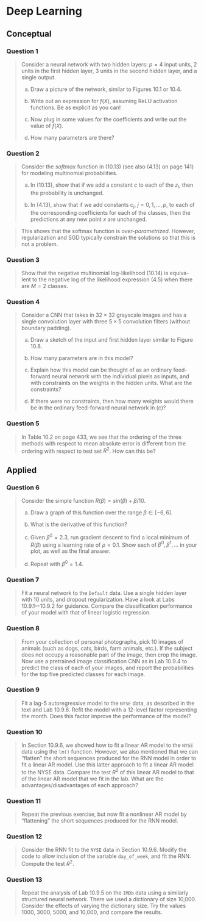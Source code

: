 # Deep Learning

## Conceptual

### Question 1

> Consider a neural network with two hidden layers: $p = 4$ input units, 2 units
> in the first hidden layer, 3 units in the second hidden layer, and a single
> output.
>
> a. Draw a picture of the network, similar to Figures 10.1 or 10.4.
>
> b. Write out an expression for $f(X)$, assuming ReLU activation functions. Be
> as explicit as you can!
>
> c. Now plug in some values for the coefficients and write out the value of
> $f(X)$.
>
> d. How many parameters are there?

### Question 2

> Consider the _softmax_ function in (10.13) (see also (4.13) on page 141)
> for modeling multinomial probabilities.
>
> a. In (10.13), show that if we add a constant $c$ to each of the $z_l$, then
> the probability is unchanged.
>
> b. In (4.13), show that if we add constants $c_j$, $j = 0,1,...,p$, to each of
> the corresponding coefficients for each of the classes, then the predictions
> at any new point $x$ are unchanged.

> This shows that the softmax function is _over-parametrized_. However,
> regularization and SGD typically constrain the solutions so that this is not a
> problem.

### Question 3

> Show that the negative multinomial log-likelihood (10.14) is equiva- lent to
> the negative log of the likelihood expression (4.5) when there are $M = 2$
> classes.

### Question 4

> Consider a CNN that takes in $32 \times 32$ grayscale images and has a single
> convolution layer with three $5 \times 5$ convolution filters (without
> boundary padding).
>
> a. Draw a sketch of the input and first hidden layer similar to Figure 10.8.
>
> b. How many parameters are in this model?
>
> c. Explain how this model can be thought of as an ordinary feed-forward
> neural network with the individual pixels as inputs, and with constraints on
> the weights in the hidden units. What are the constraints?
>
> d. If there were no constraints, then how many weights would there be in the
> ordinary feed-forward neural network in (c)?

### Question 5

> In Table 10.2 on page 433, we see that the ordering of the three methods with
> respect to mean absolute error is different from the ordering with respect to
> test set $R^2$. How can this be?

## Applied

### Question 6

> Consider the simple function $R(\beta) = sin(\beta) + \beta/10$.
>
> a. Draw a graph of this function over the range $\beta \in [−6, 6]$.
>
> b. What is the derivative of this function?
>
> c. Given $\beta^0 = 2.3$, run gradient descent to find a local minimum of
> $R(\beta)$ using a learning rate of $\rho = 0.1$. Show each of 
> $\beta^0, \beta^1, ...$ in your plot, as well as the final answer.
>
> d. Repeat with $\beta^0 = 1.4$.

### Question 7

> Fit a neural network to the `Default` data. Use a single hidden layer with 10
> units, and dropout regularization. Have a look at Labs 10.9.1–-10.9.2 for
> guidance. Compare the classification performance of your model with that of
> linear logistic regression.

### Question 8

> From your collection of personal photographs, pick 10 images of animals (such
> as dogs, cats, birds, farm animals, etc.). If the subject does not occupy a
> reasonable part of the image, then crop the image. Now use a pretrained image
> classification CNN as in Lab 10.9.4 to predict the class of each of your
> images, and report the probabilities for the top five predicted classes for
> each image.

### Question 9

> Fit a lag-5 autoregressive model to the `NYSE` data, as described in the text
> and Lab 10.9.6. Refit the model with a 12-level factor representing the
> month. Does this factor improve the performance of the model?

### Question 10

> In Section 10.9.6, we showed how to fit a linear AR model to the `NYSE` data
> using the `lm()` function. However, we also mentioned that we can "flatten"
> the short sequences produced for the RNN model in order to fit a linear AR
> model. Use this latter approach to fit a linear AR model to the NYSE data.
> Compare the test $R^2$ of this linear AR model to that of the linear AR model
> that we fit in the lab. What are the advantages/disadvantages of each
> approach?

### Question 11

> Repeat the previous exercise, but now fit a nonlinear AR model by "flattening"
> the short sequences produced for the RNN model.

### Question 12

> Consider the RNN fit to the `NYSE` data in Section 10.9.6. Modify the code to
> allow inclusion of the variable `day_of_week`, and fit the RNN. Compute the
> test $R^2$.

### Question 13

> Repeat the analysis of Lab 10.9.5 on the `IMDb` data using a similarly
> structured neural network. There we used a dictionary of size 10,000. Consider
> the effects of varying the dictionary size. Try the values 1000, 3000, 5000,
> and 10,000, and compare the results.
